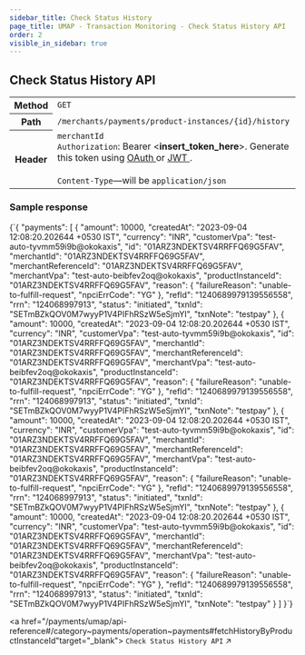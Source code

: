 ```yaml
---
sidebar_title: Check Status History
page_title: UMAP - Transaction Monitoring - Check Status History API
order: 2
visible_in_sidebar: true
---
```


## Check Status History API

<table>
    <tbody>
        <tr>
            <th>Method</th>
            <td>
                <code>GET</code>
            </td>
        </tr>
        <tr>
            <th>Path</th>
            <td>
                <code>/merchants/payments/product-instances/&#123;id&#125;/history</code>
            </td>
        </tr>
        <tr>
            <th>Header</th>
            <td>
                <code>merchantId</code><br/>
                <code>Authorization</code>: Bearer &lt;<b>insert_token_here</b>&gt;.
                Generate this token using <a
                    href="/payments/upi-deeplinks/resources/oauth"
                    target="_blank">
                    OAuth
                </a> or <a
                    href="/payments/upi-deeplinks/resources/jwt"
                    target="_blank">
                    JWT
                </a>.<br />
                <br />
                <code>Content-Type</code>—will be <code>application/json</code>
            </td>
        </tr>
    </tbody>
</table>

### Sample response

<CodeBlockWithCopy language="json">
    {`{
  "payments": [
    {
      "amount": 10000,
      "createdAt": "2023-09-04 12:08:20.202644 +0530 IST",
      "currency": "INR",
      "customerVpa": "test-auto-tyvmm59i9b@okokaxis",
      "id": "01ARZ3NDEKTSV4RRFFQ69G5FAV",
      "merchantId": "01ARZ3NDEKTSV4RRFFQ69G5FAV",
      "merchantReferenceId": "01ARZ3NDEKTSV4RRFFQ69G5FAV",
      "merchantVpa": "test-auto-beibfev2oq@okokaxis",
      "productInstanceId": "01ARZ3NDEKTSV4RRFFQ69G5FAV",
      "reason": {
        "failureReason": "unable-to-fulfill-request",
        "npciErrCode": "YG"
      },
      "refId": "1240689979139556558",
      "rrn": "124068997913",
      "status": "initiated",
      "txnId": "SETmBZkQOV0M7wyyP1V4PIFhRSzW5eSjmYI",
      "txnNote": "testpay"
    },
    {
      "amount": 10000,
      "createdAt": "2023-09-04 12:08:20.202644 +0530 IST",
      "currency": "INR",
      "customerVpa": "test-auto-tyvmm59i9b@okokaxis",
      "id": "01ARZ3NDEKTSV4RRFFQ69G5FAV",
      "merchantId": "01ARZ3NDEKTSV4RRFFQ69G5FAV",
      "merchantReferenceId": "01ARZ3NDEKTSV4RRFFQ69G5FAV",
      "merchantVpa": "test-auto-beibfev2oq@okokaxis",
      "productInstanceId": "01ARZ3NDEKTSV4RRFFQ69G5FAV",
      "reason": {
        "failureReason": "unable-to-fulfill-request",
        "npciErrCode": "YG"
      },
      "refId": "1240689979139556558",
      "rrn": "124068997913",
      "status": "initiated",
      "txnId": "SETmBZkQOV0M7wyyP1V4PIFhRSzW5eSjmYI",
      "txnNote": "testpay"
    },
    {
      "amount": 10000,
      "createdAt": "2023-09-04 12:08:20.202644 +0530 IST",
      "currency": "INR",
      "customerVpa": "test-auto-tyvmm59i9b@okokaxis",
      "id": "01ARZ3NDEKTSV4RRFFQ69G5FAV",
      "merchantId": "01ARZ3NDEKTSV4RRFFQ69G5FAV",
      "merchantReferenceId": "01ARZ3NDEKTSV4RRFFQ69G5FAV",
      "merchantVpa": "test-auto-beibfev2oq@okokaxis",
      "productInstanceId": "01ARZ3NDEKTSV4RRFFQ69G5FAV",
      "reason": {
        "failureReason": "unable-to-fulfill-request",
        "npciErrCode": "YG"
      },
      "refId": "1240689979139556558",
      "rrn": "124068997913",
      "status": "initiated",
      "txnId": "SETmBZkQOV0M7wyyP1V4PIFhRSzW5eSjmYI",
      "txnNote": "testpay"
    },
    {
      "amount": 10000,
      "createdAt": "2023-09-04 12:08:20.202644 +0530 IST",
      "currency": "INR",
      "customerVpa": "test-auto-tyvmm59i9b@okokaxis",
      "id": "01ARZ3NDEKTSV4RRFFQ69G5FAV",
      "merchantId": "01ARZ3NDEKTSV4RRFFQ69G5FAV",
      "merchantReferenceId": "01ARZ3NDEKTSV4RRFFQ69G5FAV",
      "merchantVpa": "test-auto-beibfev2oq@okokaxis",
      "productInstanceId": "01ARZ3NDEKTSV4RRFFQ69G5FAV",
      "reason": {
        "failureReason": "unable-to-fulfill-request",
        "npciErrCode": "YG"
      },
      "refId": "1240689979139556558",
      "rrn": "124068997913",
      "status": "initiated",
      "txnId": "SETmBZkQOV0M7wyyP1V4PIFhRSzW5eSjmYI",
      "txnNote": "testpay"
    }
  ]
}`}
</CodeBlockWithCopy>

<a href="/payments/umap/api-reference#/category~payments/operation~payments#fetchHistoryByProductInstanceId"target="_blank">
<code>Check Status History API</code> ↗
</a>